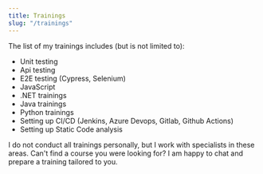 ```yaml
---
title: Trainings
slug: "/trainings"
---
```


The list of my trainings includes (but is not limited to):
- Unit testing
- Api testing
- E2E testing (Cypress, Selenium)
- JavaScript
- .NET trainings
- Java trainings
- Python trainings
- Setting up CI/CD (Jenkins, Azure Devops, Gitlab, Github Actions)
- Setting up Static Code analysis

I do not conduct all trainings personally, but I work with specialists in these areas.
Can't find a course you were looking for? I am happy to chat and prepare a training tailored to you.